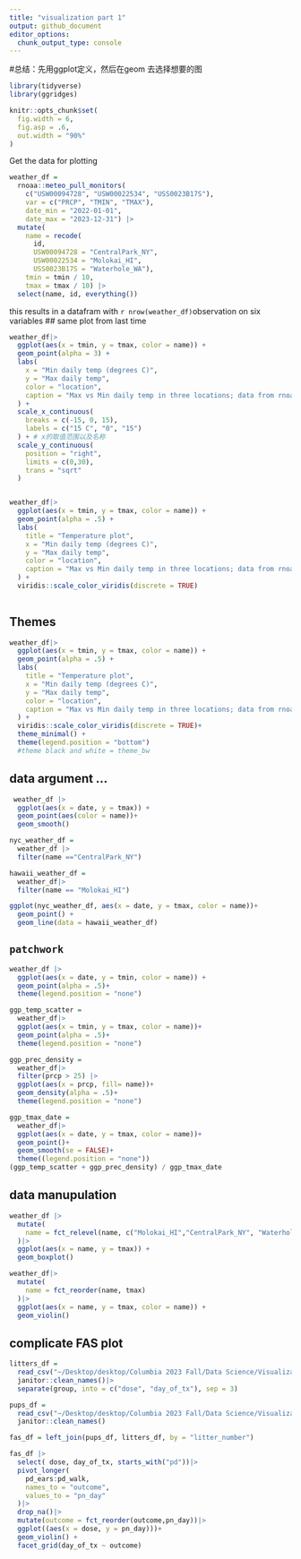 ```yaml
---
title: "visualization part 1"
output: github_document
editor_options: 
  chunk_output_type: console
---
```

#总结：先用ggplot定义，然后在geom 去选择想要的图
```r
library(tidyverse)
library(ggridges)

knitr::opts_chunk$set(
  fig.width = 6,
  fig.asp = .6,
  out.width = "90%"
)
```

Get the data for plotting 
```r
weather_df = 
  rnoaa::meteo_pull_monitors(
    c("USW00094728", "USW00022534", "USS0023B17S"),
    var = c("PRCP", "TMIN", "TMAX"), 
    date_min = "2022-01-01",
    date_max = "2023-12-31") |>
  mutate(
    name = recode(
      id, 
      USW00094728 = "CentralPark_NY", 
      USW00022534 = "Molokai_HI",
      USS0023B17S = "Waterhole_WA"),
    tmin = tmin / 10,
    tmax = tmax / 10) |>
  select(name, id, everything())
```

this results in a datafram with `r nrow(weather_df)`observation on six variables 
## same plot from last time

```r
weather_df|>
  ggplot(aes(x = tmin, y = tmax, color = name)) + 
  geom_point(alpha = 3) +
  labs(
    x = "Min daily temp (degrees C)",
    y = "Max daily temp",
    color = "location",
    caption = "Max vs Min daily temp in three locations; data from rnoaa" 
  ) + 
  scale_x_continuous(
    breaks = c(-15, 0, 15),
    labels = c("15 C", "0", "15")
  ) + # x的取值范围以及名称
  scale_y_continuous(
    position = "right",
    limits = c(0,30),
    trans = "sqrt"
  )



```


```r
weather_df|>
  ggplot(aes(x = tmin, y = tmax, color = name)) + 
  geom_point(alpha = .5) +
  labs(
    title = "Temperature plot",
    x = "Min daily temp (degrees C)",
    y = "Max daily temp",
    color = "location",
    caption = "Max vs Min daily temp in three locations; data from rnoaa" 
  ) + 
  viridis::scale_color_viridis(discrete = TRUE)
  
```


## Themes

```r
weather_df|>
  ggplot(aes(x = tmin, y = tmax, color = name)) + 
  geom_point(alpha = .5) +
  labs(
    title = "Temperature plot",
    x = "Min daily temp (degrees C)",
    y = "Max daily temp",
    color = "location",
    caption = "Max vs Min daily temp in three locations; data from rnoaa" 
  ) + 
  viridis::scale_color_viridis(discrete = TRUE)+
  theme_minimal() +
  theme(legend.position = "bottom")
  #theme black and white = theme_bw
```

## data argument ...

```r
 weather_df |>
  ggplot(aes(x = date, y = tmax)) + 
  geom_point(aes(color = name))+
  geom_smooth()

nyc_weather_df =
  weather_df |>
  filter(name =="CentralPark_NY")

hawaii_weather_df = 
  weather_df|>
  filter(name == "Molokai_HI")

ggplot(nyc_weather_df, aes(x = date, y = tmax, color = name))+
  geom_point() +
  geom_line(data = hawaii_weather_df)
```


## `patchwork`
```r
weather_df |>
  ggplot(aes(x = date, y = tmin, color = name)) +
  geom_point(alpha = .5)+
  theme(legend.position = "none")
```


```r
ggp_temp_scatter = 
  weather_df|>
  ggplot(aes(x = tmin, y = tmax, color = name))+
  geom_point(alpha = .5)+
  theme(legend.position = "none")

ggp_prec_density = 
  weather_df|>
  filter(prcp > 25) |>
  ggplot(aes(x = prcp, fill= name))+
  geom_density(alpha = .5)+
  theme(legend.position = "none")

ggp_tmax_date = 
  weather_df|>
  ggplot(aes(x = date, y = tmax, color = name))+
  geom_point()+
  geom_smooth(se = FALSE)+
  theme((legend.position = "none"))
(ggp_temp_scatter + ggp_prec_density) / ggp_tmax_date
```

## data manupulation

```r
weather_df |>
  mutate(
    name = fct_relevel(name, c("Molokai_HI","CentralPark_NY", "Waterhole_WA"))
  )|>
  ggplot(aes(x = name, y = tmax)) + 
  geom_boxplot()


```

```r
weather_df|>
  mutate(
    name = fct_reorder(name, tmax)
  )|>
  ggplot(aes(x = name, y = tmax, color = name)) + 
  geom_violin()
```

## complicate FAS plot

```r
litters_df = 
  read_csv("~/Desktop/desktop/Columbia 2023 Fall/Data Science/Visualization/data/FAS_litters.csv")|>
  janitor::clean_names()|>
  separate(group, into = c("dose", "day_of_tx"), sep = 3)

pups_df = 
  read_csv("~/Desktop/desktop/Columbia 2023 Fall/Data Science/Visualization/data/FAS_pups.csv")|>
  janitor::clean_names()

fas_df = left_join(pups_df, litters_df, by = "litter_number")

fas_df |>
  select( dose, day_of_tx, starts_with("pd"))|>
  pivot_longer(
    pd_ears:pd_walk,
    names_to = "outcome",
    values_to = "pn_day"
  )|>
  drop_na()|>
  mutate(outcome = fct_reorder(outcome,pn_day))|>
  ggplot((aes(x = dose, y = pn_day)))+
  geom_violin() + 
  facet_grid(day_of_tx ~ outcome)

```

